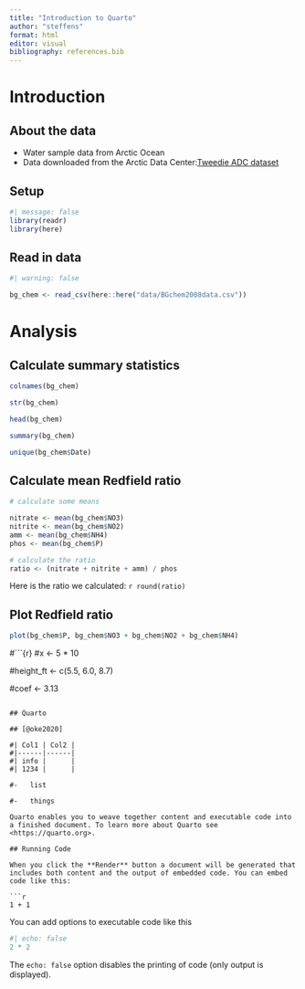 ```yaml
---
title: "Introduction to Quarto"
author: "steffens"
format: html
editor: visual
bibliography: references.bib
---
```


# Introduction

## About the data

-   Water sample data from Arctic Ocean
-   Data downloaded from the Arctic Data Center:[Tweedie ADC dataset](https://arcticdata.io/catalog/view/doi:10.18739/A25T3FZ8X)

## Setup

```r
#| message: false
library(readr)
library(here)
```


## Read in data

```r
#| warning: false

bg_chem <- read_csv(here::here("data/BGchem2008data.csv"))

```


# Analysis

## Calculate summary statistics

```r
colnames(bg_chem)

str(bg_chem)

head(bg_chem)

summary(bg_chem)

unique(bg_chem$Date)


```


## Calculate mean Redfield ratio

```r
# calculate some means 

nitrate <- mean(bg_chem$NO3)
nitrite <- mean(bg_chem$NO2) 
amm <- mean(bg_chem$NH4) 
phos <- mean(bg_chem$P)

# calculate the ratio 
ratio <- (nitrate + nitrite + amm) / phos
```

Here is the ratio we calculated: `r round(ratio)`

## Plot Redfield ratio

```r
plot(bg_chem$P, bg_chem$NO3 + bg_chem$NO2 + bg_chem$NH4)

```





#```{r}
#x <- 5 * 10

#height_ft <- c(5.5, 6.0, 8.7)

#coef <- 3.13  


```

## Quarto

## [@oke2020]

#| Col1 | Col2 |
#|------|------|
#| info |      |
#| 1234 |      |

#-   list

#-   things

Quarto enables you to weave together content and executable code into a finished document. To learn more about Quarto see <https://quarto.org>.

## Running Code

When you click the **Render** button a document will be generated that includes both content and the output of embedded code. You can embed code like this:

```r
1 + 1
```

You can add options to executable code like this

```r
#| echo: false
2 * 2
```

The `echo: false` option disables the printing of code (only output is displayed).
